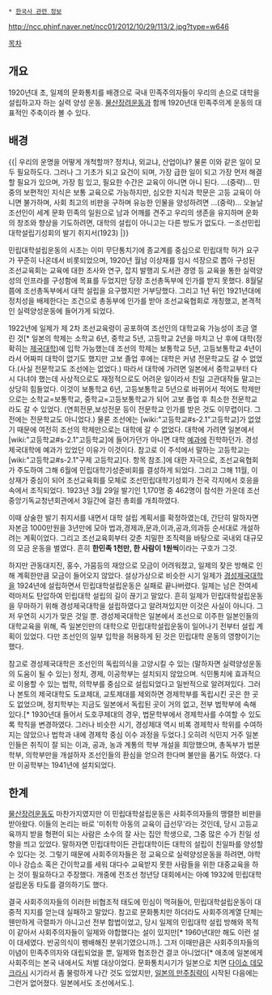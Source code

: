  * [[한국사 관련 정보]]

http://ncc.phinf.naver.net/ncc01/2012/10/29/113/2.jpg?type=w646

[[목차]]
== 개요 ==
1920년대 초, 일제의 문화통치를 배경으로 국내 민족주의자들이 우리의 손으로 대학을 설립하고자 하는 실력 양성 운동. [[물산장려운동]]과 함께 1920년대 민족주의계 운동의 대표적인 주축이라 볼 수 있다.

== 배경 ==
{{|
우리의 운명을 어떻게 개척할까? 정치냐, 외교냐, 산업이냐? 물론 이와 같은 일이 모두 필요하도다. 그러나 그 기초가 되고 요건이 되며, 가장 급한 일이 되고 가장 먼저 해결할 필요가 있으며, 가장 힘 있고, 필요한 수간은 교육이 아니면 아니 된다. ...(중략)... 민중의 보편적인 지식은 보통 교육으로 가능하지만, 심오한 지식과 학문은 고등 교육이 아니면 불가하며, 사회 최고의 비판을 구하며 유능한 인물을 양성하려면 ...(중략)... 오늘날 조선인이 세계 문화 민족의 일원으로 남과 어깨를 견주고 우리의 생존을 유지하며 운화의 창조와 향상을 기도하려면, 대학의 설립이 아니고는 다른 방도가 없도다.
ㅡ조선민립대학설립기성회의 발기 취지서(1923)
|}}

민립대학설립운동의 시초는 이미 무단통치기에 종교계를 중심으로 민립대학 허가 요구가 꾸준히 나온데서 비롯되었으며, 1920년 월남 이상재를 임시 석장으로 뽑아 구성된 조선교육회는 교육에 대한 조사와 연구, 잡지 발행괴 도서관 경영 등 교육을 통한 실력양성의 인프라를 구성함에 목표를 두었지만 당장 조선총독부에 인가를 받지 못했다. 8월달쯤에 조선총독부에서 대학 설립을 요구했지만 거부당했다. 그리고 1년 뒤인 1921년대에 정치성을 배제한다는 조건으로 총동부에 인가를 받아 조선교육협회로 개칭했고, 본격적인 실력양성운동에 들어가게 되었다.

1922년에 일제가 제 2차 조선교육령이 공포하여 조선인의 대학교육 가능성이 조금 열린 것[* 일본의 학제는 소학교 6년, 중학교 5년, 고등학교 2년을 마치고 난 후에 대학(정확히는 [[제국대학]])에 입학 가능했는데 조선의 학제는 보통학교 5년, 고등보통학교 4년이라서 어짜피 대학이 없기도 했지만 고보 졸업 후에는 대학은 커녕 전문학교도 갈 수 없었다.(사실 전문학교도 조선에는 없었다.) 따라서 대학에 가려면 일본에서 중학교부터 다시 다녀야 했는데 사상적으로도 재정적으로도 어려운 일이라서 친일 고관대작들 말고는 상당히 힘들었다. 이것이 보통학교 6년, 고등보통학교 5년으로 바뀌어서 적어도 학제만으로는 소학교=보통학교, 중학교=고등보통학교가 되어 고보 졸업 후 최소한 전문학교라도 갈 수 있었다. (연희전문,보성전문 등이 전문학교 인가를 받은 것도 이무렵이다. 그전에는 전문학교도 아니었다.) 물론 조선에는 [wiki:"고등학교#s-2.1"고등학교]가 없었기 때문에 여전히 조선의 학제만으로는 대학에 갈 수 없었다. 대학에 가려면 일본에서 [wiki:"고등학교#s-2.1"고등학교]에 들어가던가 아니면 대학 [[예과]]에 진학하던가. 경성제국대학에 예과가 있었던 이유가 이것이다. 참고로 이 주석에서 말하는 고등학교는 [wiki:"고등학교#s-2.1"구제 고등학교]다. 항목 참조.]에 대한 자극으로, 조선교육협회가 주도하여 그해 6월에 민립대학기성준비회를 결성하게 되었다. 그리고 그해 11월, 이상재가 중심이 되어 조선교육회를 모체로 조선민립대학기성회가 전국 각지에서 호응을 속에서 조직되었다. 1923년 3월 29일 발기인 1,170명 중 462명이 참석한 가운데 조선중앙기독교청년회관에서 3일간에 걸친 총회를 개최하였다.

이때 상술한 발기 취지서를 내면서 대학 설립 계획서를 확정하였는데, 간단히 말하자면 자본금 1000만원을 3년만에 모아 법과,경제과,문과,이과,공과,의과등 순서대로 개설하려는 계획이었다. 그리고 조선교육회부터 갖춘 치밀한 조직력을 바탕으로 국내외 대규모의 모금 운동을 벌였다. 흔히 '''한민족 1천만, 한 사람이 1원씩'''이라는 구호가 그것. 

하지만 관동대지진, 홍수, 가뭄등의 재앙으로 모금이 어려워졌고, 일제의 잦은 방해로 인해 계획한만큼 모금이 들어오지 않았다. 설상가상으로 비슷한 시기 일제가 [[경성제국대학]]을 1924년에 설립하면서 민립대학설립운동은 실패로 끝나버렸다. 일제는 남은 잔여세력마저도 탄압하여 민립대학 설립의 길이 끊기고 말았다. 흔히 일제가 민립대학설립운동을 무마하기 위해 경성제국대학을 설립하였다고 알려져있지만 이것은 사실이 아니다. 그저 우연히 시기가 맞은 것일 뿐. 경성제국대학은 일본에서 조선으로 이주한 일본인들의 대학교육을 위해, 즉 일본인만의 대학으로 민립대학설립운동이 일어나기 전부터 설립 계획이 있었다. 다만 조선인의 일부 입학을 허용하게 된 것은 민립대학 운동의 영향이기는 했다.

참고로 경성제국대학은 조선인의 독립의식을 고양시킬 수 있는 (말하자면 실력양성운동의 도움이 될 수 있는) 정치, 경제, 이공학부는 설치되지 않았으며. 식민통치에 효과적으로 이용할 수 있는 법학, 의학부를 중심으로 설립되었다고 일반적으로 알려져있다. 그러나 본토의 제국대학도 도쿄제대, 교토제대를 제외하면 경제학부를 독립시킨 곳은 한 곳도 없었으며, 정치학부는 지금도 일본에서 독립된 곳이 거의 없고, 전부 법학부에 속해 있다.[* 1930년대 들어서 도호쿠제대의 경우, 법문학부에서 경제학사를 수여할 수 있도록 학칙을 변경하였다. 그러나 비슷한 시기, 경성제대 역시 비록 경제학사 학위를 수여하지는 않았으나 법학과 내에 경제학 중심 이수 과정을 두었다.] 오히려 식민지 거주 일본인들은 취직이 잘 되는 이과, 공과, 농과 계통의 학부 개설을 희망했으며, 총독부가 법문학부, 의학부만을 개설하자 조선인들의 환심을 얻으려 한다며 불만을 품기도 하였다. 다만 이공학부는 1941년에 설치되었다.

== 한계 ==
[[물산장려운동]]도 마찬가지였지만 이 민립대학설립운동은 사회주의자들의 맹렬한 비판을 받아왔다. 이들의 논리는 바로 '미취학 아동의 교육이 급선무'라는 것인데, 당시 고등교육까지 받을 형편이 되는 사람은 소수의 잘 사는 집안 학생으로, 그중 많은 수가 친일 성향을 띄고 있었다. 말하자면 민립대학이든 관립대학이든 대학의 설립이 친일파를 양성할 수 있다는 것. 그렇기 때문에 사회주의자들은 정 교육으로 실력양성운동을 하려면, 야학이나 강습소 혹은 간이학교를 세워 대다수 교육받지 못한 사람들을 위한 대중교육을 하는 것이 필요하다고 주장했다. 개중에 전조선 청년당 대회에서는 아예 1932에 민립대학설립운동 타도를 결의하기도 했다. 

결국 사회주의자들의 이러한 비협조적 태도에 민심이 먹혀들어, 민립대학설립운동이 대중적 지지를 얻는데 실패하고 말았다. 참고로 문화통치만 하더라도 사회주의계열 단체는 웬만하게 극렬파가 아니고선 전부 합법이었고, 당시 일제의 민립대학 설립 방해와 목적이 같아서 사회주의자들이 일제와 야합했다는 설이 있지만[* 1960년대만 해도 이런 설이 대세였다. 반공의식이 팽배해진 분위기였으니까.]. 그저 이때만큼은 사회주의자들의 이념이 민족주의자와 대립되었을 뿐, 일제와 협조한건 결코 아니었다[* 애초에 일본에게 사회주의는 본국 내에서도 처벌 대상이었다. 문화통치시기가 일본으로 치면 [[다이쇼 데모크라시]] 시기라서 좀 물렁하게 나간 것도 있었지만, [[일본의 만주침략]]이 시작된 다음에는 그런거 없어졌다. 일본에서도 조선에서도.].

